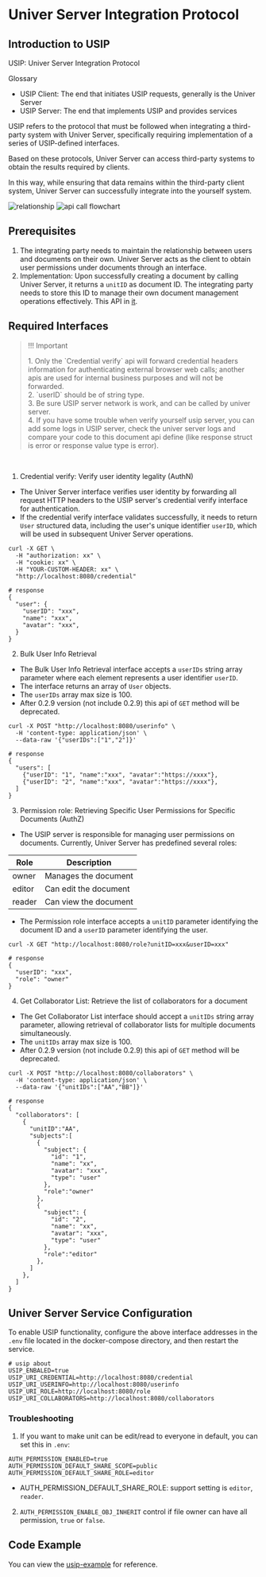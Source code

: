 
# Univer Server Integration Protocol

## Introduction to USIP

USIP: Univer Server Integration Protocol

Glossary

- USIP Client: The end that initiates USIP requests, generally is the Univer Server
- USIP Server: The end that implements USIP and provides services

USIP refers to the protocol that must be followed when integrating a third-party system with Univer Server, specifically requiring implementation of a series of USIP-defined interfaces.

Based on these protocols, Univer Server can access third-party systems to obtain the results required by clients.

In this way, while ensuring that data remains within the third-party client system, Univer Server can successfully integrate into the yourself system.

<Image src={relationshipImg} alt="relationship" width={500} />

<Image src={flowchartImg} alt="api call flowchart" width={500} />

## Prerequisites

1. The integrating party needs to maintain the relationship between users and documents on their own. Univer Server acts as the client to obtain user permissions under documents through an interface.
2. Implementation: Upon successfully creating a document by calling Univer Server, it returns a `unitID` as document ID. The integrating party needs to store this ID to manage their own document management operations effectively. This API in [it](/guides/sheet/server/api).

## Required Interfaces

> <p style={{ color:"red" }}>!!! Important</p>
> 1. Only the `Credential verify` api will forward credential headers information for authenticating external browser web calls; another apis are used for internal business purposes and will not be forwarded. <br />
> 2. `userID` should be of string type. <br />
> 3. Be sure USIP server network is work, and can be called by univer server. <br />
> 4. If you have some trouble when verify yourself usip server, you can add some logs in USIP server, check the univer server logs and compare your code to this document api define (like response struct is error or response value type is error). <br />

<br />

1. Credential verify: Verify user identity legality (AuthN)

- The Univer Server interface verifies user identity by forwarding all request HTTP headers to the USIP server's credential verify interface for authentication.
- If the credential verify interface validates successfully, it needs to return `User` structured data, including the user's unique identifier `userID`, which will be used in subsequent Univer Server operations.

```shell
curl -X GET \
  -H "authorization: xx" \
  -H "cookie: xx" \
  -H "YOUR-CUSTOM-HEADER: xx" \
  "http://localhost:8080/credential"
    
# response
{
  "user": {
    "userID": "xxx",
    "name": "xxx",
    "avatar": "xxx",
  }
}
```

2. Bulk User Info Retrieval

- The Bulk User Info Retrieval interface accepts a `userIDs` string array parameter where each element represents a user identifier `userID`.
- The interface returns an array of `User` objects.
- The `userIDs` array max size is 100.
- After 0.2.9 version (not include 0.2.9) this api of `GET` method will be deprecated.

```shell
curl -X POST "http://localhost:8080/userinfo" \
  -H 'content-type: application/json' \
  --data-raw '{"userIDs":["1","2"]}'

# response
{
  "users": [
    {"userID": "1", "name":"xxx", "avatar":"https://xxxx"},
    {"userID": "2", "name":"xxx", "avatar":"https://xxxx"},
  ]
}
```

3. Permission role: Retrieving Specific User Permissions for Specific Documents (AuthZ)

- The USIP server is responsible for managing user permissions on documents. Currently, Univer Server has predefined several roles:

| Role   | Description       |
| ------ | ----------------- |
| owner  | Manages the document |
| editor | Can edit the document |
| reader | Can view the document |

- The Permission role interface accepts a `unitID` parameter identifying the document ID and a `userID` parameter identifying the user.

```shell
curl -X GET "http://localhost:8080/role?unitID=xxx&userID=xxx"

# response
{
  "userID": "xxx",
  "role": "owner"
}
```

4. Get Collaborator List: Retrieve the list of collaborators for a document

- The Get Collaborator List interface should accept a `unitIDs` string array parameter, allowing retrieval of collaborator lists for multiple documents simultaneously.
- The `unitIDs` array max size is 100.
- After 0.2.9 version (not include 0.2.9) this api of `GET` method will be deprecated.

```shell
curl -X POST "http://localhost:8080/collaborators" \
  -H 'content-type: application/json' \
  --data-raw '{"unitIDs":["AA","BB"]}'

# response
{
  "collaborators": [
    {
      "unitID":"AA",
      "subjects":[
        {
          "subject": {
            "id": "1",
            "name": "xx",
            "avatar": "xxx",
            "type": "user"
          },
          "role":"owner"
        },
        {
          "subject": {
            "id": "2",
            "name": "xx",
            "avatar": "xxx",
            "type": "user"
          },
          "role":"editor"
        },
      ]
    },
  ]
}
```

## Univer Server Service Configuration

To enable USIP functionality, configure the above interface addresses in the `.env` file located in the docker-compose directory, and then restart the service.

```shell
# usip about
USIP_ENBALED=true
USIP_URI_CREDENTIAL=http://localhost:8080/credential
USIP_URI_USERINFO=http://localhost:8080/userinfo
USIP_URI_ROLE=http://localhost:8080/role
USIP_URI_COLLABORATORS=http://localhost:8080/collaborators
```

### Troubleshooting <a id="troubleshooting" />

1. If you want to make unit can be edit/read to everyone in default, you can set this in `.env`:
```shell
AUTH_PERMISSION_ENABLED=true
AUTH_PERMISSION_DEFAULT_SHARE_SCOPE=public
AUTH_PERMISSION_DEFAULT_SHARE_ROLE=editor
```
- AUTH_PERMISSION_DEFAULT_SHARE_ROLE: support setting is `editor`, `reader`.

2. `AUTH_PERMISSION_ENABLE_OBJ_INHERIT` control if file owner can have all permission, `true` or `false`.

## Code Example

You can view the [usip-example](https://github.com/dream-num/usip-example) for reference.
